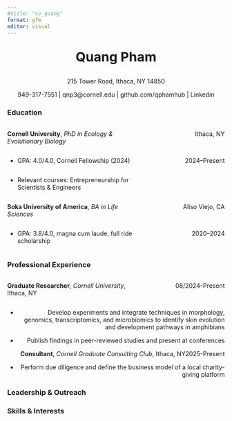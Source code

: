 ```yaml
---
#title: "cv_quang"
format: gfm
editor: visual
---
```


::: {style="text-align:center; font-size:30px;"}
<strong>Quang Pham</strong>
:::

::: {style="text-align:center"}
215 Tower Road, Ithaca, NY 14850

949-317-7551 \| qnp3\@cornell.edu \| github.com/qphamhub \| Linkedin
:::

### Education

::::: {style="display: flex; justify-content: space-between;"}
::: {style="flex: 1;"}
**Cornell University**, *PhD in Ecology & Evolutionary Biology*</em>
:::

::: {style="flex: 0 0 200px; text-align: right;"}
Ithaca, NY
:::
:::::

:::::::::::::::: {style="display: flex; justify-content: space-between;"}
::::::::::::::: {style="flex: 1;"}
-   GPA: 4.0/4.0, Cornell Fellowship (2024)

    </div>

    ::: {style="flex: 0 0 200px; text-align: right;"}
    2024–Present
    :::

    </div>

:::::::::::::: {style="display: flex; justify-content: space-between;"}
::::::::::::: {style="flex: 1;"}
-   Relevant courses: Entrepreneurship for Scientists & Engineers

    </div>

    ::: {style="flex: 0 0 200px;"}
    :::

    </div>

::::: {style="display: flex; justify-content: space-between;"}
::: {style="flex: 1;"}
**Soka University of America**, *BA in Life Sciences*</em>
:::

::: {style="flex: 0 0 200px; text-align: right;"}
Aliso Viejo, CA
:::
:::::

::::::::: {style="display: flex; justify-content: space-between;"}
:::::::: {style="flex: 1;"}
-   GPA: 3.8/4.0, magna cum laude, full ride scholarship

    </div>

    ::: {style="flex: 0 0 200px; text-align: right;"}
    2020–2024
    :::

    </div>

### Professional Experience

::::: {style="display: flex; justify-content: space-between;"}
::: {style="flex: 1;"}
**Graduate Researcher**, *Cornell University*, Ithaca, NY</em>
:::

::: {style="flex: 0 0 200px; text-align: right;"}
08/2024-Present
:::
:::::

::: {.content-visible .when-format-html style="text-align:right;"}
-   Develop experiments and integrate techniques in morphology, genomics, transcriptomics, and microbiomics to identify skin evolution and development pathways in amphibians
:::

::: {.content-visible .when-format-html style="text-align:right;"}
-   Publish findings in peer-reviewed studies and present at conferences

 **Consultant**, *Cornell Graduate Consulting Club*, Ithaca, NY [2025-Present]{style="float:right"} 

- Perform due diligence and define the business model of a local charity-giving platform []{style="float:right"}

:::

### Leadership & Outreach

### Skills & Interests
::::::::
:::::::::
:::::::::::::
::::::::::::::
:::::::::::::::
::::::::::::::::
